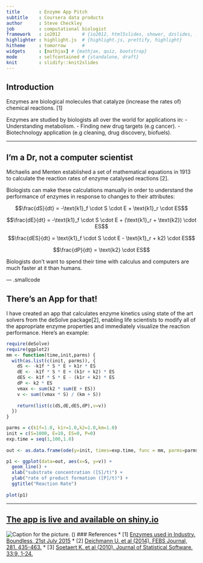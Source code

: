 ```yaml
---
title       : Enzyme App Pitch
subtitle    : Coursera data products
author      : Steve Checkley
job         : computational biologist
framework   : io2012        # {io2012, html5slides, shower, dzslides, ...}
highlighter : highlight.js  # {highlight.js, prettify, highlight}
hitheme     : tomorrow      # 
widgets     : [mathjax] # {mathjax, quiz, bootstrap}
mode        : selfcontained # {standalone, draft}
knit        : slidify::knit2slides
---
```


## Introduction

Enzymes are biological molecules that catalyze (increase the rates of) chemical reactions. [1]

Enzymes are studied by biologists all over the world for applications in:
- Understanding metabolism.
- Finding new drug targets (e.g cancer).
- Biotechnology application (e.g cleaning, drug discovery, biofuels).

---

## I'm a Dr, not a computer scientist

Michaelis and Menten established a set of mathematical equations in 1913 to calculate the reaction rates of enzyme catalysed reactions [2]. 

Biologists can make these calculations manually in order to understand the performance of enzymes in response to changes to their attributes:

$$\frac{dS}{dt} = -\text{k1}_f \cdot S \cdot E + \text{k1}_r \cdot ES$$

$$\frac{dE}{dt} = -\text{k1}_f \cdot S \cdot E + (\text{k1}_r + \text{k2}) \cdot ES$$

$$\frac{dES}{dt} = \text{k1}_f \cdot S \cdot E - \text{k1}_r + k2) \cdot ES$$

$$\frac{dP}{dt} = \text{k2} \cdot ES$$

Biologists don't want to spend their time with calculus and computers are much faster at it than humans.

--- .smallcode

## There's an App for that!

I have created an app that calculates enzyme kinetics using state of the art solvers from the deSolve package[2], enabling life scientists to modify all of the appropriate enzyme properties and immediately visualize the reaction performance. Here's an example:

<div class="columns-2">
```r
require(deSolve)
require(ggplot2)
mm <- function(time,init,parms) {
  with(as.list(c(init, parms)), {
    dS <- -k1f * S * E + k1r * ES
    dE <- -k1f * S * E + (k1r + k2) * ES
    dES <- k1f * S * E - (k1r + k2) * ES
    dP <- k2 * ES
    vmax <- sum(k2 * sum(E + ES))
    v <- sum((vmax * S) / (km + S))
    
    return(list(c(dS,dE,dES,dP),v=v))
  })
}

parms = c(k1f=1.0, k1r=1.0,k2=1.0,km=1.0)
init = c(S=1000, E=10, ES=0, P=0)
exp.time = seq(1,100,1.0)
  
out <- as.data.frame(ode(y=init, times=exp.time, func = mm, parms=parms))

p1 <- ggplot(data=out, aes(x=S, y=v)) +
  geom_line() +
  xlab("substrate concentration ([S]/t)") +
  ylab("rate of product formation ([P]/t)") +
  ggtitle("Reaction Rate")
  
plot(p1)
```

---

## [The app is live and available on shiny.io](https://stevecheckley.shinyapps.io/shiny_mm)

![Caption for the picture.](screen_cap.png)
()
### References
* [1] [Enzymes used in Industry. Boundless, 21st July 2015](https://www.boundless.com/microbiology/textbooks/boundless-microbiology-textbook/industrial-microbiology-17/microbial-products-in-the-health-industry-199/enzymes-used-in-industry-1004-5469/)
* [2] [Deichmann U. et al (2014). FEBS Journal, 281. 435-463.](http://onlinelibrary.wiley.com/doi/10.1111/febs.12598/pdf)
* [3] [Soetaert K. et al (2010). Journal of Statistical Software. 33:9, 1-24.](https://cran.r-project.org/web/packages/deSolve/index.html)


